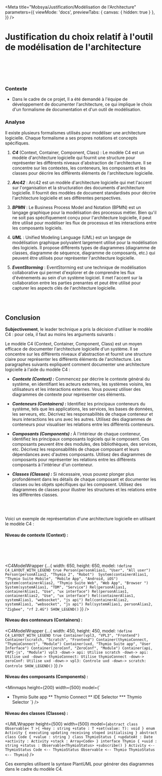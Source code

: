 
<Meta 
  title="Mobsya/Justification/Modélisation de l'Architecture"  
  parameters={{
    viewMode: 'docs',
    previewTabs: { 
      canvas: { hidden: true } 
     },
  }}
/>

Justification du choix relatif à l'outil de modélisation de l'architecture
=========

<br /><br /><br /><br />

### Contexte
- Dans le cadre de ce projet, Il a été demandé à l'équipe de développement de documenter l'architecture, ce qui implique le choix d'un formalisme de documentation et d'un outil de modélisation.

### Analyse
Il existe plusieurs formalismes utilisés pour modéliser une architecture logicielle. Chaque formalisme a ses propres notations et concepts spécifiques.

1. ***C4*** (Context, Container, Component, Class) : Le modèle C4 est un modèle d'architecture logicielle qui fournit une structure pour représenter les différents niveaux d'abstraction de l'architecture. Il se concentre sur les contextes, les conteneurs, les composants et les classes pour décrire les différents éléments de l'architecture logicielle.

1. ***Arc42*** : Arc42 est un modèle d'architecture logicielle qui met l'accent sur l'organisation et la structuration des documents d'architecture logicielle. Il fournit des modèles de document standardisés pour décrire l'architecture logicielle et ses différentes perspectives.

1. ***BPMN*** : Le Business Process Model and Notation (BPMN) est un langage graphique pour la modélisation des processus métier. Bien qu'il ne soit pas spécifiquement conçu pour l'architecture logicielle, il peut être utilisé pour modéliser les flux de processus et les interactions entre les composants logiciels.

1. ***UML*** : Unified Modeling Language (UML) est un langage de modélisation graphique polyvalent largement utilisé pour la modélisation des logiciels. Il propose différents types de diagrammes (diagramme de classes, diagramme de séquence, diagramme de composants, etc.) qui peuvent être utilisés pour représenter l'architecture logicielle.

1. ***EventStorming*** : EventStorming est une technique de modélisation collaborative qui permet d'explorer et de comprendre les flux d'événements au sein d'un système logiciel. Il met l'accent sur la collaboration entre les parties prenantes et peut être utilisé pour capturer les aspects clés de l'architecture logicielle.

<br /><br />

Conclusion
----
**Subjectivement**, le leader technique a pris la décision d'utiliser le modèle C4 : pour cela, il faut au moins les arguments suivants :

Le modèle C4 (Context, Container, Component, Class) est un moyen efficace de documenter l'architecture logicielle d'un système. Il se concentre sur les différents niveaux d'abstraction et fournit une structure claire pour représenter les différents éléments de l'architecture. Les paragraphes suivants expliquent comment documenter une architecture logicielle à l'aide du modèle C4 :

- ***Contexte (Context) :*** Commencez par décrire le contexte général du système, en identifiant les acteurs externes, les systèmes voisins, les utilisateurs et les interactions externes. Vous pouvez utiliser des diagrammes de contexte pour représenter ces éléments.

- ***Conteneurs (Containers) :*** Identifiez les principaux conteneurs du système, tels que les applications, les services, les bases de données, les serveurs, etc. Décrivez les responsabilités de chaque conteneur et leurs interactions les uns avec les autres. Utilisez des diagrammes de conteneurs pour visualiser les relations entre les différents conteneurs.

- ***Composants (Components) :*** À l'intérieur de chaque conteneur, identifiez les principaux composants logiciels qui le composent. Ces composants peuvent être des modules, des bibliothèques, des services, etc. Décrivez les responsabilités de chaque composant et leurs dépendances avec d'autres composants. Utilisez des diagrammes de composants pour représenter les relations entre les différents composants à l'intérieur d'un conteneur.

- ***Classes (Classes) :*** Si nécessaire, vous pouvez plonger plus profondément dans les détails de chaque composant et documenter les classes ou les objets spécifiques qui les composent. Utilisez des diagrammes de classes pour illustrer les structures et les relations entre les différentes classes.

<br /><br />

Voici un exemple de représentation d'une architecture logicielle en utilisant le modèle C4 :


#### Niveau de contexte (Context) :

<br /><br /><br />

<C4ModelWrapper 
  {...{
      width: 650,
      height: 650,
      model: `
      !define C4_LAYOUT_WITH_LEGEND true
      Person(personAlias1, "User", "All user") 
      Person(personAlias2, "Thymio 2", "Robot") 
      System(containerAlias1, "Thymio Suite Mobile", "Mobile App", "Android, iOS")
      System(containerAlias2, "Thymio Suite Web", "Web App", "Browser ")
      System(systemAlias1, "TDM", "Service")
      Rel(personAlias1, containerAlias1, "Use", "ux interface")
      Rel(personAlias1, containerAlias2, "Use", "ux interface")
      Rel(containerAlias1, systemAlias1, "websocket", "js api")
      Rel(containerAlias2, systemAlias1, "websocket", "js api")
      Rel(systemAlias1, personAlias2, "Zigbee", "rf 2.4G")
      SHOW_LEGEND()
      `
  }}
/>

#### Niveau des conteneurs (Containers) :

<C4ModelWrapper 
  {...{
      width: 450,
      height: 450,
      model: `
      !define C4_LAYOUT_WITH_LEGEND true
      Container(vpl3, "VPL3", "Frontend")
      Container(scratch, "Scratch", "Frontend")
      Container(thymioConnect, "ThymioConnect", "Module")
      Container(uxd, "Thymio Suite app", "User Inferface")
      Container(zeroConf, "ZeroConf", "Module")
      Container(api, "API-js", "Module")
      vpl3 -down-> api: Utilise
      scratch -down-> api: Utilise
      uxd -down-> thymioConnect: Utilise
      thymioConnect -down-> zeroConf: Utilise
      uxd -down-> vpl3: Controle
      uxd -down-> scratch: Controle
      SHOW_LEGEND()
      `
  }}
/>

#### Niveau des composants (Components) :

<Minmaps 
  height={200}
  width={500}
  model={`
  * Thymio Suite app
  ** Thymio Connect
  ** IDE Selector
  *** Thymio Selector
  `}
/>

#### Niveau des classes (Classes) :

<UMLWrapper 
  height={500}
  width={500}
  model={`
    abstract class Observable< T >{
      +key : string
      +state : T
      +set(value: T): void
    }
    enum Activity {
      executing
      updating
      receiving
      stoped
      initialising
    }
    abstract class Code {
        +value : string
    }
    class ThymioStatus {
      +updateAt : Date
      +activity : Activity
      +stack : Array<Code>
    }
    interface Thymio {
      +uuid : string
      +status : Observable<ThymioStatus>
      +subscribe()
    }
    Activity <-- ThymioStatus
    Code <-- ThymioStatus
    Observable <-- Thymio
    ThymioStatus <-- Thymio
  `}
/>

Ces exemples utilisent la syntaxe PlantUML pour générer des diagrammes dans le cadre du modèle C4.

